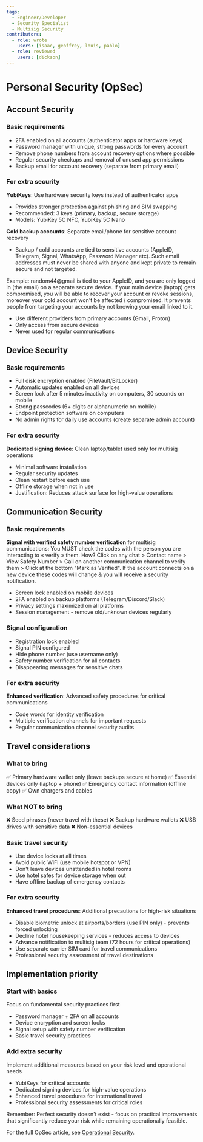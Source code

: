 ```yaml
---
tags:
  - Engineer/Developer
  - Security Specialist
  - Multisig Security
contributors:
  - role: wrote
    users: [isaac, geoffrey, louis, pablo]
  - role: reviewed
    users: [dickson]
---
```



<TagProvider>
<TagFilter />

# Personal Security (OpSec)

<TagList tags={frontmatter.tags} />
<AttributionList contributors={frontmatter.contributors} />

## Account Security

### Basic requirements
- 2FA enabled on all accounts (authenticator apps or hardware keys)
- Password manager with unique, strong passwords for every account
- Remove phone numbers from account recovery options where possible
- Regular security checkups and removal of unused app permissions
- Backup email for account recovery (separate from primary email)

### For extra security
**YubiKeys**: Use hardware security keys instead of authenticator apps
- Provides stronger protection against phishing and SIM swapping
- Recommended: 3 keys (primary, backup, secure storage)
- Models: YubiKey 5C NFC, YubiKey 5C Nano

**Cold backup accounts**: Separate email/phone for sensitive account recovery
- Backup / cold accounts are tied to sensitive accounts (AppleID, Telegram, Signal, WhatsApp, Password Manager etc). Such email addresses must never be shared with anyone and kept private to remain secure and not targeted.

Example: random44@gmail is tied to your AppleID, and you are only logged in (the email) on a separate secure device. If your main device (laptop) gets compromised, you will be able to recover your account or revoke sessions, moreover your cold account won't be affected / compromised. It prevents people from targeting your accounts by not knowing your email linked to it.
- Use different providers from primary accounts (Gmail, Proton)
- Only access from secure devices
- Never used for regular communications

## Device Security

### Basic requirements
- Full disk encryption enabled (FileVault/BitLocker)
- Automatic updates enabled on all devices
- Screen lock after 5 minutes inactivity on computers, 30 seconds on mobile
- Strong passcodes (6+ digits or alphanumeric on mobile)
- Endpoint protection software on computers
- No admin rights for daily use accounts (create separate admin account)

### For extra security
**Dedicated signing device**: Clean laptop/tablet used only for multisig operations
- Minimal software installation
- Regular security updates
- Clean restart before each use
- Offline storage when not in use
- Justification: Reduces attack surface for high-value operations

## Communication Security

### Basic requirements

**Signal with verified safety number verification** for multisig communications: You MUST check the codes with the person you are interacting to « verify » them. 
How? Click on any chat > Contact name > View Safety Number > Call on another communication channel to verify them > Click at the bottom "Mark as Verified".
If the account connects on a new device these codes will change & you will receive a security notification.
- Screen lock enabled on mobile devices
- 2FA enabled on backup platforms (Telegram/Discord/Slack)
- Privacy settings maximized on all platforms
- Session management - remove old/unknown devices regularly

### Signal configuration
- Registration lock enabled
- Signal PIN configured
- Hide phone number (use username only)
- Safety number verification for all contacts
- Disappearing messages for sensitive chats

### For extra security
**Enhanced verification**: Advanced safety procedures for critical communications
- Code words for identity verification
- Multiple verification channels for important requests
- Regular communication channel security audits

## Travel considerations

### What to bring
✅ Primary hardware wallet only (leave backups secure at home)
✅ Essential devices only (laptop + phone)
✅ Emergency contact information (offline copy)
✅ Own chargers and cables

### What NOT to bring
❌ Seed phrases (never travel with these)
❌ Backup hardware wallets
❌ USB drives with sensitive data
❌ Non-essential devices

### Basic travel security
- Use device locks at all times
- Avoid public WiFi (use mobile hotspot or VPN)
- Don't leave devices unattended in hotel rooms
- Use hotel safes for device storage when out
- Have offline backup of emergency contacts

### For extra security
**Enhanced travel procedures**: Additional precautions for high-risk situations
- Disable biometric unlock at airports/borders (use PIN only) - prevents forced unlocking
- Decline hotel housekeeping services - reduces access to devices
- Advance notification to multisig team (72 hours for critical operations)
- Use separate carrier SIM card for travel communications
- Professional security assessment of travel destinations

## Implementation priority

### Start with basics
Focus on fundamental security practices first
- Password manager + 2FA on all accounts
- Device encryption and screen locks
- Signal setup with safety number verification
- Basic travel security practices

### Add extra security
Implement additional measures based on your risk level and operational needs
- YubiKeys for critical accounts
- Dedicated signing devices for high-value operations
- Enhanced travel procedures for international travel
- Professional security assessments for critical roles

Remember: Perfect security doesn't exist - focus on practical improvements that significantly reduce your risk while remaining operationally feasible.

For the full OpSec article, see [Operational Security](/opsec/overview).


</TagProvider>
<ContributeFooter />
